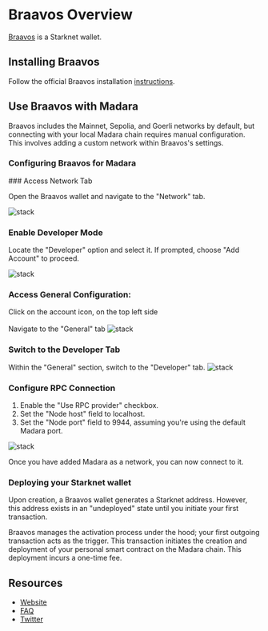 
# Braavos Overview

[Braavos](https://www.braavos.app) is a Starknet wallet.

## Installing Braavos

Follow the official Braavos installation [instructions](https://braavos.app/faq/setting-up-your-braavos-wallet-easy-starknet-guide/`).

## Use Braavos with Madara

Braavos includes the Mainnet, Sepolia, and Goerli networks by default, but connecting with your local Madara chain requires manual configuration. This involves adding a custom network within Braavos's settings.

### Configuring Braavos for Madara

<Steps>
### Access Network Tab

Open the Braavos wallet and navigate to the "Network" tab.

![stack](../../static/braavos/step1.png)

### Enable Developer Mode

Locate the "Developer" option and select it. If prompted, choose "Add Account" to proceed.

![stack](../../static/braavos/step2.png)

### Access General Configuration:

Click on the account icon, on the top left side<br></br>
Navigate to the "General" tab
![stack](../../static/braavos/step3.png)

### Switch to the Developer Tab

Within the "General" section, switch to the "Developer" tab.
![stack](../../static/braavos/step4.png)

### Configure RPC Connection

1. Enable the "Use RPC provider" checkbox.
2. Set the "Node host" field to localhost.
3. Set the "Node port" field to 9944, assuming you're using the default Madara port.

![stack](../../static/braavos/step5.png)

</Steps>

Once you have added Madara as a network, you can now connect to it.

### Deploying your Starknet wallet

Upon creation, a Braavos wallet generates a Starknet address. However, this address exists in an "undeployed" state until you initiate your first transaction.

Braavos manages the activation process under the hood; your first outgoing transaction acts as the trigger.
This transaction initiates the creation and deployment of your personal smart contract on the Madara chain. This deployment incurs a one-time fee.

## Resources

- [Website](https://braavos.app/)
- [FAQ](https://braavos.app/faq/)
- [Twitter](https://twitter.com/Braavos)
